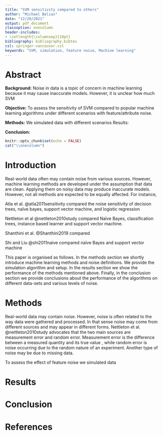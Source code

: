 ```yaml
---
title: "SVM sensitivity compared to others"
author: "Michael Belias"
date: "12/20/2021"
output: pdf_document
classoption: onecolumn
header-includes:
- \setlength{\columnsep}{18pt}
bibliography: bibliography.bibtex
csl: springer-vancouver.csl
keywords: "SVM, simulation, feature noise, Machine learning"
---
```


# Abstract

**Background:** Noise in data is a topic of concern in machine learning because it may cause inaccurate models. However, it is unclear how much SVM

**Objective:** To assess the sensitivity of SVM compared to popular machine learning algorithms under different scenarios with feature/attribute noise.

**Methods:** We simulated data with different scenarios Results:

**Conclusion:**

```r
knitr::opts_chunk$set(echo = FALSE)
cat("\\onecolumn")
```

\clearpage


# Introduction

Real-world data often may contain noise from various sources. However, machine learning methods are developed under the assumption that data are clean. Applying them on noisy data may produce inaccurate models. However, not all methods are expected to be equally affected. For instance,


Atla et al. @atla2011sensitivity  compared the noise sensitivity of decision trees, naïve bayes, support vector machine, and logistic regression

Nettleton et al @nettleton2010study compared Naïve Bayes, classification trees, instance based learner and support vector machine. 

Shanthini et al. @Shanthini2019 compared

Shi and Liu @shi2011naive compared naïve Bayes and support vector machine


This paper is organised as follows. In the methods section we shortly introduce machine learning methods and noise definitions. We provide the simulation algorithm and setup. In the results section we show the performance of the methods mentioned above. Finally, in the conclusion section we provide conclusions about the performance of the algorithms on different data-sets and various levels of noise.

# Methods

Real-world data may contain noise. However, noise is often related to the way data were gathered and processed. In that sense noise may come from different sources and may appear in different forms. Nettleton et al. @nettleton2010study advocates that the two main sources are measurement error and random error. Measurement error is the difference between a measured quantity and its true value , while random error is noise occurring due to the random nature of an experiment. Another type of noise may be due to missing data.

To assess the effect of feature noise we simulated data 





# Results

# Conclusion

\clearpage
# References
